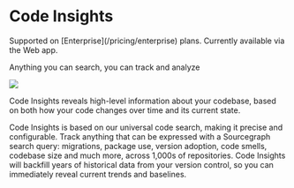 # Code Insights

<TierCallout>
  Supported on [Enterprise](/pricing/enterprise) plans.
  <user>
    Currently available via the Web app.
  </user>
</TierCallout>

<p className="subtitle">Anything you can search, you can track and analyze</p>

<img src="https://sourcegraphstatic.com/docs/images/code_insights/insights_index_dark.png" />

Code Insights reveals high-level information about your codebase, based on both how your code changes over time and its current state.

Code Insights is based on our universal code search, making it precise and configurable. Track anything that can be expressed with a Sourcegraph search query: migrations, package use, version adoption, code smells, codebase size and much more, across 1,000s of repositories. Code Insights will backfill years of historical data from your version control, so you can immediately reveal current trends and baselines.

<QuickLinks>
    <QuickLink href="./code_insights/quickstart" icon="presets" imgAlt="Quickstart" title="Quickstart" description="Learn how to work with Code Insights." />
    <QuickLink href="./code_insights/language_insight_quickstart" icon="lightbulb" imgAlt="Language Insight Quickstart" title="Language Insight Quickstart" description="Get started and create your first language code insight in 5 minutes or less." />
    <QuickLink href="https://www.youtube.com/watch?v=fMCUJQHfbUA" icon="theming" imgAlt="Watch the Code Insights demo video" title="Demo Video" description="Watch the Code Insights demo video for better understanding." />
    <QuickLink href="./code_insights/references/requirements" icon="installation" imgAlt="Requirements" title="Requirements" description="Learn about requirements for your working with Code Insights." />

</QuickLinks>
